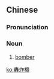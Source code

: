 ==Chinese==
{{zh-forms|s=轰炸机|type=21}}
{{zh-wp}}

===Pronunciation===
{{zh-pron
|m=hōngzhàjī
|c=gwang1 zaa3 gei1
|mn=hong-chà-ki
|cat=n
}}

===Noun===
{{zh-noun}}

# {{lb|zh|military}} [[bomber]] {{gloss|aircraft}}

[[ko:轟炸機]]